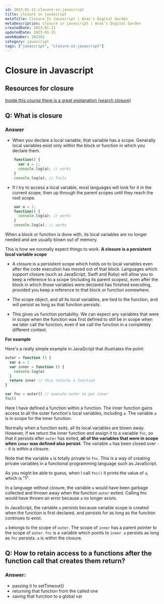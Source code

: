 ```yaml
---
id: 2023-01-11-closure-in-javascript
title: closure in javascript
metaTitle: Closure In Javascript | Anas's Digital Garden
metaDescription: closure in javascript | Anas's Digital Garden
createdDate: 2023-01-11
updatedDate: 2023-01-15
weekNumber: 202302
category: javascript
tags: ["javascript", "closure-in-javascript"]
---
```

# Closure in Javascript

## Resources for closure

[Inside this course there is a great explanation (search closure)](https://www.youtube.com/playlist?list=PLAwxTw4SYaPmRCRPu9EjK-fWSccPwTOnc)

## Q: What is closure

### Answer

- When you declare a local variable, that variable has a scope. Generally local variables exist only within the block or function in which you declare them.

```javascript
    function() {
      var a = 1;
      console.log(a); // works
    }
    console.log(a); // fails
```

- If I try to access a local variable, most languages will look for it in the current scope, then up through the parent scopes until they reach the root scope.

```javascript
    var a = 1;
    function() {
      console.log(a); // works
    }
    console.log(a); // works
```

When a block or function is done with, its local variables are no longer needed and are usually blown out of memory.

This is how we normally expect things to work. **A closure is a persistent local variable scope**

- A closure is a persistent scope which holds on to local variables even after the code execution has moved out of that block. Languages which support closure (such as JavaScript, Swift and Ruby) will allow you to keep a reference to a scope (including its parent scopes), even after the block in which those variables were declared has finished executing, provided you keep a reference to that block or function somewhere.

- The scope object, and all its local variables, are tied to the function, and will persist as long as that function persists.

- This gives us function portability. We can expect any variables that were in scope when the function was first defined to still be in scope when we later call the function, even if we call the function in a completely different context.

**For example**

Here's a really simple example in JavaScript that illustrates the point:

```javascript
outer = function () {
  var a = 1
  var inner = function () {
    console.log(a)
  }
  return inner // this returns a function
}

var fnc = outer() // execute outer to get inner
fnc()
```

Here I have defined a function within a function. The inner function gains access to all the outer function's local variables, including `a`. The variable `a` is in scope for the inner function.

Normally when a function exits, all its local variables are blown away. However, if we return the inner function and assign it to a variable `fnc`, so that it persists after `outer` has exited, **all of the variables that were in scope when `inner` was defined also persist**. The variable `a` has been closed over -- it is within a closure.

Note that the variable `a` is totally private to `fnc`. This is a way of creating private variables in a functional programming language such as JavaScript.

As you might be able to guess, when I call `fnc()` it prints the value of `a`, which is "1".

In a language without closure, the variable `a` would have been garbage collected and thrown away when the function `outer` exited. Calling fnc would have thrown an error because `a` no longer exists.

In JavaScript, the variable `a` persists because variable scope is created when the function is first declared, and persists for as long as the function continues to exist.

`a` belongs to the scope of `outer`. The scope of `inner` has a parent pointer to the scope of `outer`. `fnc` is a variable which points to `inner`. `a` persists as long as `fnc` persists. `a` is within the closure.

## Q: How to retain access to a functions after the function call that creates them return?

### Answer:

- passing it to setTimeout()
- returning that function from the called one
- saving that function to a global var
